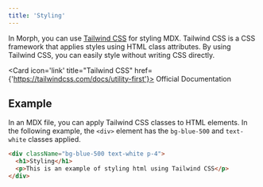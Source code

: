 ```yaml
---
title: 'Styling'
---
```


In Morph, you can use [Tailwind CSS](https://tailwindcss.com/) for styling MDX. Tailwind CSS is a CSS framework that applies styles using HTML class attributes. By using Tailwind CSS, you can easily style without writing CSS directly.

<Card icon='link' title="Tailwind CSS" href={'https://tailwindcss.com/docs/utility-first'}>
  Official Documentation
</Card>

## Example

In an MDX file, you can apply Tailwind CSS classes to HTML elements. In the following example, the `<div>` element has the `bg-blue-500` and `text-white` classes applied.

```html
<div className="bg-blue-500 text-white p-4">
  <h1>Styling</h1>
  <p>This is an example of styling html using Tailwind CSS</p>
</div>
```
